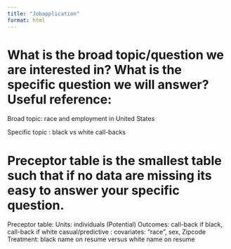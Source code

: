 ```yaml
---
title: "Jobapplication"
format: html
---
```


# What is the broad topic/question we are interested in? What is the specific question we will answer? Useful reference:

Broad topic: race and employment in United States

Specific topic : black vs white call-backs

# Preceptor table is the smallest table such that if no data are missing its easy to answer your specific question.

Preceptor table:
  Units: individuals
  (Potential) Outcomes: call-back if black, call-back if white
  casual/predictive :
  covariates: "race", sex, Zipcode
  Treatment: black name on resume versus white name on resume
